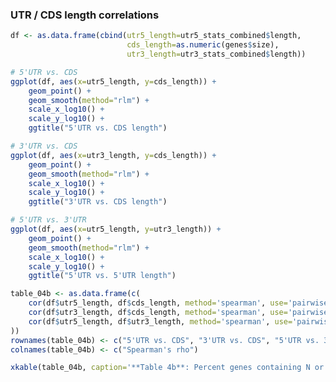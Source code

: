 ### UTR / CDS length correlations

```r

df <- as.data.frame(cbind(utr5_length=utr5_stats_combined$length,
                          cds_length=as.numeric(genes$size),
						  utr3_length=utr3_stats_combined$length))

# 5'UTR vs. CDS
ggplot(df, aes(x=utr5_length, y=cds_length)) + 
	geom_point() + 
    geom_smooth(method="rlm") +
    scale_x_log10() +
    scale_y_log10() +
    ggtitle("5'UTR vs. CDS length")

# 3'UTR vs. CDS
ggplot(df, aes(x=utr3_length, y=cds_length)) + 
	geom_point() + 
    geom_smooth(method="rlm") +
    scale_x_log10() +
    scale_y_log10() +
    ggtitle("3'UTR vs. CDS length")

# 5'UTR vs. 3'UTR
ggplot(df, aes(x=utr5_length, y=utr3_length)) + 
	geom_point() + 
    geom_smooth(method="rlm") +
    scale_x_log10() +
    scale_y_log10() +
    ggtitle("5'UTR vs. 5'UTR length")
```

```r
table_04b <- as.data.frame(c(
    cor(df$utr5_length, df$cds_length, method='spearman', use='pairwise.complete.obs'),
    cor(df$utr3_length, df$cds_length, method='spearman', use='pairwise.complete.obs'),
    cor(df$utr5_length, df$utr3_length, method='spearman', use='pairwise.complete.obs')
))
rownames(table_04b) <- c("5'UTR vs. CDS", "3'UTR vs. CDS", "5'UTR vs. 3'UTR")
colnames(table_04b) <- c("Spearman's rho")

xkable(table_04b, caption='**Table 4b**: Percent genes containing N or more reads mapping to the specified feature.')
```
